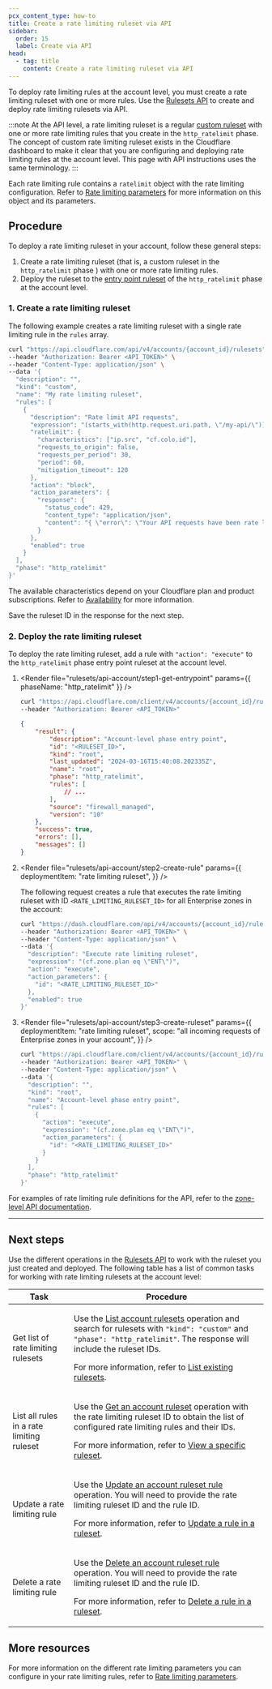 ```yaml
---
pcx_content_type: how-to
title: Create a rate limiting ruleset via API
sidebar:
  order: 15
  label: Create via API
head:
  - tag: title
    content: Create a rate limiting ruleset via API
---
```



To deploy rate limiting rules at the account level, you must create a rate limiting ruleset with one or more rules. Use the [Rulesets API](/ruleset-engine/rulesets-api/) to create and deploy rate limiting rulesets via API.

:::note
At the API level, a rate limiting ruleset is a regular [custom ruleset](/waf/account/custom-rulesets/) with one or more rate limiting rules that you create in the `http_ratelimit` phase. The concept of custom rate limiting ruleset exists in the Cloudflare dashboard to make it clear that you are configuring and deploying rate limiting rules at the account level. This page with API instructions uses the same terminology.
:::

Each rate limiting rule contains a `ratelimit` object with the rate limiting configuration. Refer to [Rate limiting parameters](/waf/rate-limiting-rules/parameters/) for more information on this object and its parameters.

## Procedure

To deploy a rate limiting ruleset in your account, follow these general steps:

1. Create a rate limiting ruleset (that is, a custom ruleset in the `http_ratelimit` phase ) with one or more rate limiting rules.
2. Deploy the ruleset to the [entry point ruleset](/ruleset-engine/about/rulesets/#entry-point-ruleset) of the `http_ratelimit` phase at the account level.

### 1. Create a rate limiting ruleset

The following example creates a rate limiting ruleset with a single rate limiting rule in the `rules` array.

```bash
curl "https://api.cloudflare.com/api/v4/accounts/{account_id}/rulesets" \
--header "Authorization: Bearer <API_TOKEN>" \
--header "Content-Type: application/json" \
--data '{
  "description": "",
  "kind": "custom",
  "name": "My rate limiting ruleset",
  "rules": [
    {
      "description": "Rate limit API requests",
      "expression": "(starts_with(http.request.uri.path, \"/my-api/\"))",
      "ratelimit": {
        "characteristics": ["ip.src", "cf.colo.id"],
        "requests_to_origin": false,
        "requests_per_period": 30,
        "period": 60,
        "mitigation_timeout": 120
      },
      "action": "block",
      "action_parameters": {
        "response": {
          "status_code": 429,
          "content_type": "application/json",
          "content": "{ \"error\": \"Your API requests have been rate limited. Wait a couple of minutes and try again.\" }"
        }
      },
      "enabled": true
    }
  ],
  "phase": "http_ratelimit"
}'
```

The available characteristics depend on your Cloudflare plan and product subscriptions. Refer to [Availability](/waf/rate-limiting-rules/#availability) for more information.

Save the ruleset ID in the response for the next step.

### 2. Deploy the rate limiting ruleset

To deploy the rate limiting ruleset, add a rule with `"action": "execute"` to the `http_ratelimit` phase entry point ruleset at the account level.

1.  <Render
    	file="rulesets/api-account/step1-get-entrypoint"
    	params={{ phaseName: "http_ratelimit" }}
    />

    ```bash
    curl "https://api.cloudflare.com/client/v4/accounts/{account_id}/rulesets/phases/http_ratelimit/entrypoint" \
    --header "Authorization: Bearer <API_TOKEN>"
    ```

    ```json output {4}
    {
    	"result": {
    		"description": "Account-level phase entry point",
    		"id": "<RULESET_ID>",
    		"kind": "root",
    		"last_updated": "2024-03-16T15:40:08.202335Z",
    		"name": "root",
    		"phase": "http_ratelimit",
    		"rules": [
    			// ...
    		],
    		"source": "firewall_managed",
    		"version": "10"
    	},
    	"success": true,
    	"errors": [],
    	"messages": []
    }
    ```

2.  <Render
    	file="rulesets/api-account/step2-create-rule"
    	params={{
    		deploymentItem: "rate limiting ruleset",
    	}}
    />

    The following request creates a rule that executes the rate limiting ruleset with ID `<RATE_LIMITING_RULESET_ID>` for all Enterprise zones in the account:

    ```bash
    curl "https://dash.cloudflare.com/api/v4/accounts/{account_id}/rulesets/{ruleset_id}/rules" \
    --header "Authorization: Bearer <API_TOKEN>" \
    --header "Content-Type: application/json" \
    --data '{
      "description": "Execute rate limiting ruleset",
      "expression": "(cf.zone.plan eq \"ENT\")",
      "action": "execute",
      "action_parameters": {
        "id": "<RATE_LIMITING_RULESET_ID>"
      },
      "enabled": true
    }'
    ```

    <Render file="account-enterprise-zones-only-api" />

3.  <Render
    	file="rulesets/api-account/step3-create-ruleset"
    	params={{
    		deploymentItem: "rate limiting ruleset",
    		scope: "all incoming requests of Enterprise zones in your account",
    	}}
    />

    ```bash
    curl "https://api.cloudflare.com/client/v4/accounts/{account_id}/rulesets" \
    --header "Authorization: Bearer <API_TOKEN>" \
    --header "Content-Type: application/json" \
    --data '{
      "description": "",
      "kind": "root",
      "name": "Account-level phase entry point",
      "rules": [
        {
          "action": "execute",
          "expression": "(cf.zone.plan eq \"ENT\")",
          "action_parameters": {
            "id": "<RATE_LIMITING_RULESET_ID>"
          }
        }
      ],
      "phase": "http_ratelimit"
    }'
    ```

For examples of rate limiting rule definitions for the API, refer to the [zone-level API documentation](/waf/rate-limiting-rules/create-api/).

---

## Next steps

Use the different operations in the [Rulesets API](/ruleset-engine/rulesets-api/) to work with the ruleset you just created and deployed. The following table has a list of common tasks for working with rate limiting rulesets at the account level:

| Task                                      | Procedure                                                                                                                                                                                                                                         |
| ----------------------------------------- | ------------------------------------------------------------------------------------------------------------------------------------------------------------------------------------------------------------------------------------------------- |
| Get list of rate limiting rulesets        | <p>Use the [List account rulesets][1] operation and search for rulesets with `"kind": "custom"` and `"phase": "http_ratelimit"`. The response will include the ruleset IDs.</p><p>For more information, refer to [List existing rulesets][2].</p> |
| List all rules in a rate limiting ruleset | <p>Use the [Get an account ruleset][3] operation with the rate limiting ruleset ID to obtain the list of configured rate limiting rules and their IDs.</p><p>For more information, refer to [View a specific ruleset][4].</p>                     |
| Update a rate limiting rule               | <p>Use the [Update an account ruleset rule][5] operation. You will need to provide the rate limiting ruleset ID and the rule ID.</p><p>For more information, refer to [Update a rule in a ruleset][6].</p>                                        |
| Delete a rate limiting rule               | <p>Use the [Delete an account ruleset rule][7] operation. You will need to provide the rate limiting ruleset ID and the rule ID.</p><p>For more information, refer to [Delete a rule in a ruleset][8].</p>                                        |

[1]: /api/operations/listAccountRulesets
[2]: /ruleset-engine/rulesets-api/view/#list-existing-rulesets
[3]: /api/operations/getAccountRuleset
[4]: /ruleset-engine/rulesets-api/view/#view-a-specific-ruleset
[5]: /api/operations/updateAccountRulesetRule
[6]: /ruleset-engine/rulesets-api/update-rule/
[7]: /api/operations/deleteAccountRulesetRule
[8]: /ruleset-engine/rulesets-api/delete-rule/

## More resources

For more information on the different rate limiting parameters you can configure in your rate limiting rules, refer to [Rate limiting parameters](/waf/rate-limiting-rules/parameters/).
